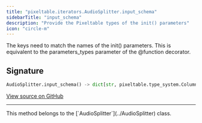 ```yaml
---
title: "pixeltable.iterators.AudioSplitter.input_schema"
sidebarTitle: "input_schema"
description: "Provide the Pixeltable types of the init() parameters"
icon: "circle-m"
---
```

The keys need to match the names of the init() parameters. This is equivalent to the parameters_types parameter of the @function decorator.


## Signature

```python
AudioSplitter.input_schema() -> dict[str, pixeltable.type_system.ColumnType]
```

<a href="https://github.com/pixeltable/pixeltable/blob/main/pixeltable/iterators/audio.py#L117" target="_self">View source on GitHub</a>


---

<Note>
This method belongs to the [`AudioSplitter`](../AudioSplitter) class.
</Note>
